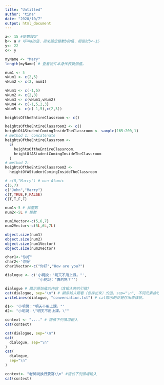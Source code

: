 ```yaml
---
title: "Untitled"
author: "tina"
date: "2020/10/7"
output: html_document
---
```


```r
a<- 15 #變數設定
b<- a # 呼叫a的值、用來設定變數b的值、相當於b<-15
y<- 22
c<- y
```

```r
myName <- "Mary"
length(myName) # 查看物件本身代表幾個值。
```


```r
num1 <- 5
vNum1 <- c(2,5)
vNum2 <- c(2, num1)
```

```r
vNum1 <- c(-1,5)
vNum2 <- c(2,3)
vNum3 <- c(vNum1,vNum2)
vNum4 <- c(-1,5,2,3)
vNum5 <- c(c(-1,5),c(2,3))

```

```r
heightsOftheEntireClassroom <- c()

heightsOftheEntireClassroom2 <- c()
heightOfAStudentComingInsideTheClassroom <- sample(165:200,1)
# method 1: concatenate 
heightsOftheEntireClassroom <-
  c(
    heightsOftheEntireClassroom,
    heightOfAStudentComingInsideTheClassroom
  )
# method 2: 
heightsOftheEntireClassroom2 <-
  heightOfAStudentComingInsideTheClassroom
```

```r
# c(5,"Marry") # non-Atomic
c(5,7)
c("John","Marry")
c(T,TRUE,F,FALSE)
C(T,T,F,F)
```

```r
num1<-5 # 非整數
num2<-5L # 整數

num1Vector<-c(5,6,7)
num2Vector<-c(5L,6L,7L)
```

```r
object.size(num1)
object.size(num2)
object.size(num1Vector)
object.size(num2Vector)
```

```r
char1<-"你好"
char2<-'你好'
char1Vector<-c("你好","How are you?")
```

```r
dialogue <- c('小明說："明天不用上課。"',
               '小花說："真的嗎？"')

dialogue # 顯示原始值的內容（含輸入時的引號）
cat(dialogue, sep="\n") # 顯示給人類看（含存出來）的值，sep="\n", 不同元素換行陳列。
writeLines(dialogue, "conversation.txt") # cat顯示的正是存出來樣貌。
```

```r
d1<- '小明說："明天不用上課。"'
d2<- "小明說：\"明天不用上課。\""
```

```r
context <- "...." # 請依下列情境輸入
cat(context)
```

```r
cat(dialogue, sep="\n")
cat(
  dialogue, sep="\n"
)
cat(
  dialogue,
  sep="\n"
)
```

```r
context<- "老師說換行要寫\\n" #請依下列情境輸入
cat(context)
```




